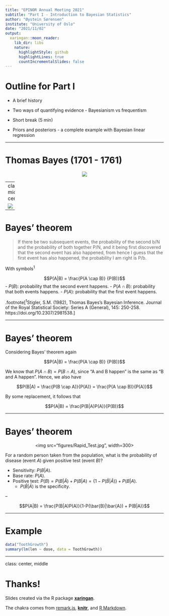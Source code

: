```yaml
---
title: "EPINOR Annual Meeting 2021"
subtitle: "Part I - Introduction to Bayesian Statistics"
author: "Øystein Sørensen"
institute: "University of Oslo"
date: "2021/11/02"
output:
  xaringan::moon_reader:
    lib_dir: libs
    nature:
      highlightStyle: github
      highlightLines: true
      countIncrementalSlides: false
---
```



# Outline for Part I

- A brief history

- Two ways of quantifying evidence - Bayesianism vs frequentism

- Short break (5 min)

- Priors and posteriors - a complete example with Bayesian linear regression

---

# Thomas Bayes (1701 - 1761)

<center>
<img src="figures/Thomas_Bayes.gif">
</center>

---
class: middle, center

<img src="figures/Bayes_Essay.jpg">

---

# Bayes' theorem

> If there be two subsequent events, the probability of the second b/N and the probability of both together P/N, and it being first discovered that the second event has also happened, from hence I guess that the first event has also happened, the probability I am right is P/b.

With symbols<sup>1</sup>

$$P(A|B) = \frac{P(A \cap B)} {P(B)}$$
- $P(B)$: probability that the second event happens.
- $P(A \cap B)$: probability that both events happens.
- $P(A)$: probability that the first event happens.


.footnote[<sup>1</sup>Stigler, S.M. (1982), Thomas Bayes's Bayesian Inference. Journal of the Royal Statistical Society: Series A (General), 145: 250-258. https://doi.org/10.2307/2981538.]


---

# Bayes' theorem

Considering Bayes' theorem again

$$P(A|B) = \frac{P(A \cap B)} {P(B)}$$

We know that $P(A \cap B) = P(B \cap A)$, since "A and B happen" is the same as "B and A happen". Hence, we also have

$$P(B|A) = \frac{P(B \cap A)}{P(A)} = \frac{P(A \cap B)}{P(A)}$$

By some replacement, it follows that

$$P(A|B) = \frac{P(B|A)P(A)}{P(B)}$$

---

# Bayes' theorem

<center>
<img src="figures/Rapid_Test.jpg", width=300>
</center>

For a random person taken from the population, what is the probability of disease (event $A$) given positive test (event $B$)?

- Sensitivity: $P(B|A)$. 
- Base rate: $P(A)$. 
- Positive test: $P(B) = P(B|\bar{A}) + P(B|A) = \{1-P(\bar{B}|\bar{A})\} + P(B|A)$.
  - $P(\bar{B}|\bar{A})$ is the specificity.

--

$$P(A|B) = \frac{P(B|A)P(A)}{1-P(\bar{B}|\bar{A}) + P(B|A)}$$


---


# Example

```r
data("ToothGrowth")
summary(lm(len ~ dose, data = ToothGrowth))
```


---

class: center, middle

# Thanks!

Slides created via the R package [**xaringan**](https://github.com/yihui/xaringan).

The chakra comes from [remark.js](https://remarkjs.com), [**knitr**](https://yihui.org/knitr/), and [R Markdown](https://rmarkdown.rstudio.com).

